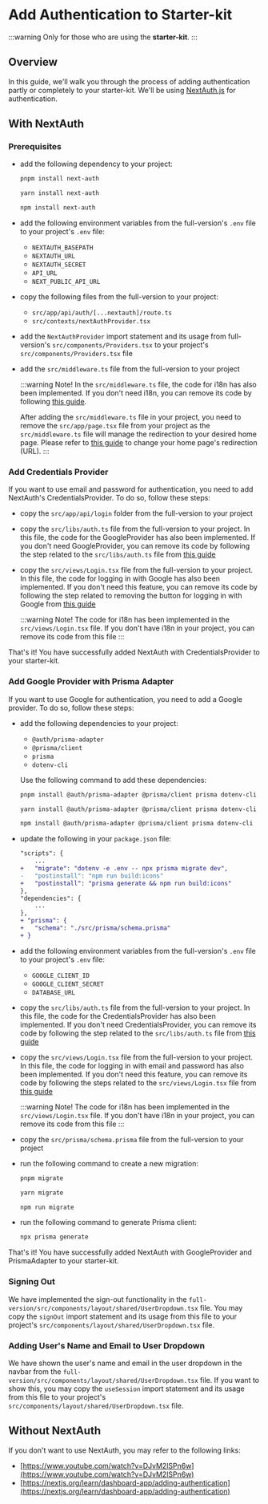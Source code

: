 # Add Authentication to Starter-kit


:::warning
Only for those who are using the **starter-kit**.
:::

## Overview

In this guide, we'll walk you through the process of adding authentication partly or completely to your starter-kit. We'll be using [NextAuth.js](https://next-auth.js.org/) for authentication.

## With NextAuth

### Prerequisites

- add the following dependency to your project:

  <Tabs>
  <TabItem value="pnpm">

  ```bash
  pnpm install next-auth
  ```

  </TabItem>
  <TabItem value="yarn">

  ```bash
  yarn install next-auth
  ```

  </TabItem>
  <TabItem value="npm">

  ```bash
  npm install next-auth
  ```

  </TabItem>
  </Tabs>

- add the following environment variables from the full-version's `.env` file to your project's `.env` file:

  - `NEXTAUTH_BASEPATH`
  - `NEXTAUTH_URL`
  - `NEXTAUTH_SECRET`
  - `API_URL`
  - `NEXT_PUBLIC_API_URL`

- copy the following files from the full-version to your project:

  - `src/app/api/auth/[...nextauth]/route.ts`
  - `src/contexts/nextAuthProvider.tsx`

- add the `NextAuthProvider` import statement and its usage from full-version's `src/components/Providers.tsx` to your project's `src/components/Providers.tsx` file
- add the `src/middleware.ts` file from the full-version to your project

  :::warning Note!
  In the `src/middleware.ts` file, the code for i18n has also been implemented. If you don't need i18n, you can remove its code by following [this guide](/docs/guide/development/translation/how-to-remove-i18n#step-3-modify-middleware-file).

  After adding the `src/middleware.ts` file in your project, you need to remove the `src/app/page.tsx` file from your project as the `src/middleware.ts` file will manage the redirection to your desired home page. Please refer to [this guide](/docs/guide/development/home-page-url) to change your home page's redirection (URL).
  :::

### Add Credentials Provider

If you want to use email and password for authentication, you need to add NextAuth's CredentialsProvider. To do so, follow these steps:

- copy the `src/app/api/login` folder from the full-version to your project

- copy the `src/libs/auth.ts` file from the full-version to your project. In this file, the code for the GoogleProvider has also been implemented. If you don't need GoogleProvider, you can remove its code by following the step related to the `src/libs/auth.ts` file from [this guide](/docs/guide/authentication/remove-auth#remove-google-provider-from-the-full-version)

- copy the `src/views/Login.tsx` file from the full-version to your project. In this file, the code for logging in with Google has also been implemented. If you don't need this feature, you can remove its code by following the step related to removing the button for logging in with Google from [this guide](/docs/guide/authentication/remove-auth#remove-google-provider-from-the-full-version)

  :::warning Note!
  The code for i18n has been implemented in the `src/views/Login.tsx` file. If you don't have i18n in your project, you can remove its code from this file
  :::

That's it! You have successfully added NextAuth with CredentialsProvider to your starter-kit.

### Add Google Provider with Prisma Adapter

If you want to use Google for authentication, you need to add a Google provider. To do so, follow these steps:

- add the following dependencies to your project:

  - `@auth/prisma-adapter`
  - `@prisma/client`
  - `prisma`
  - `dotenv-cli`

  Use the following command to add these dependencies:

  <Tabs>
  <TabItem value="pnpm">

  ```bash
  pnpm install @auth/prisma-adapter @prisma/client prisma dotenv-cli
  ```

  </TabItem>
  <TabItem value="yarn">

  ```bash
  yarn install @auth/prisma-adapter @prisma/client prisma dotenv-cli
  ```

  </TabItem>
  <TabItem value="npm">

  ```bash
  npm install @auth/prisma-adapter @prisma/client prisma dotenv-cli
  ```

  </TabItem>
  </Tabs>

- update the following in your `package.json` file:

  ```diff
  "scripts": {
      ...
  +   "migrate": "dotenv -e .env -- npx prisma migrate dev",
  -   "postinstall": "npm run build:icons"
  +   "postinstall": "prisma generate && npm run build:icons"
  },
  "dependencies": {
      ...
  },
  + "prisma": {
  +   "schema": "./src/prisma/schema.prisma"
  + }
  ```

- add the following environment variables from the full-version's `.env` file to your project's `.env` file:

  - `GOOGLE_CLIENT_ID`
  - `GOOGLE_CLIENT_SECRET`
  - `DATABASE_URL`

- copy the `src/libs/auth.ts` file from the full-version to your project. In this file, the code for the CredentialsProvider has also been implemented. If you don't need CredentialsProvider, you can remove its code by following the step related to the `src/libs/auth.ts` file from [this guide](/docs/guide/authentication/remove-auth#remove-credentials-provider-from-the-full-version)

- copy the `src/views/Login.tsx` file from the full-version to your project. In this file, the code for logging in with email and password has also been implemented. If you don't need this feature, you can remove its code by following the steps related to the `src/views/Login.tsx` file from [this guide](/docs/guide/authentication/remove-auth#remove-credentials-provider-from-the-full-version)

  :::warning Note!
  The code for i18n has been implemented in the `src/views/Login.tsx` file. If you don't have i18n in your project, you can remove its code from this file
  :::

- copy the `src/prisma/schema.prisma` file from the full-version to your project

- run the following command to create a new migration:

  <Tabs>
    <TabItem value="pnpm">

    ```bash
    pnpm migrate
    ```

    </TabItem>
    <TabItem value="yarn">

    ```bash
    yarn migrate
    ```

    </TabItem>
    <TabItem value="npm">

    ```bash
    npm run migrate
    ```

    </TabItem>
  </Tabs>

- run the following command to generate Prisma client:

  ```bash
  npx prisma generate
  ```

That's it! You have successfully added NextAuth with GoogleProvider and PrismaAdapter to your starter-kit.

### Signing Out

We have implemented the sign-out functionality in the `full-version/src/components/layout/shared/UserDropdown.tsx` file. You may copy the `signOut` import statement and its usage from this file to your project's `src/components/layout/shared/UserDropdown.tsx` file.

### Adding User's Name and Email to User Dropdown

We have shown the user's name and email in the user dropdown in the navbar from the `full-version/src/components/layout/shared/UserDropdown.tsx` file. If you want to show this, you may copy the `useSession` import statement and its usage from this file to your project's `src/components/layout/shared/UserDropdown.tsx` file.

## Without NextAuth

If you don't want to use NextAuth, you may refer to the following links:

- [https://www.youtube.com/watch?v=DJvM2lSPn6w](https://www.youtube.com/watch?v=DJvM2lSPn6w)
- [https://nextjs.org/learn/dashboard-app/adding-authentication](https://nextjs.org/learn/dashboard-app/adding-authentication)
